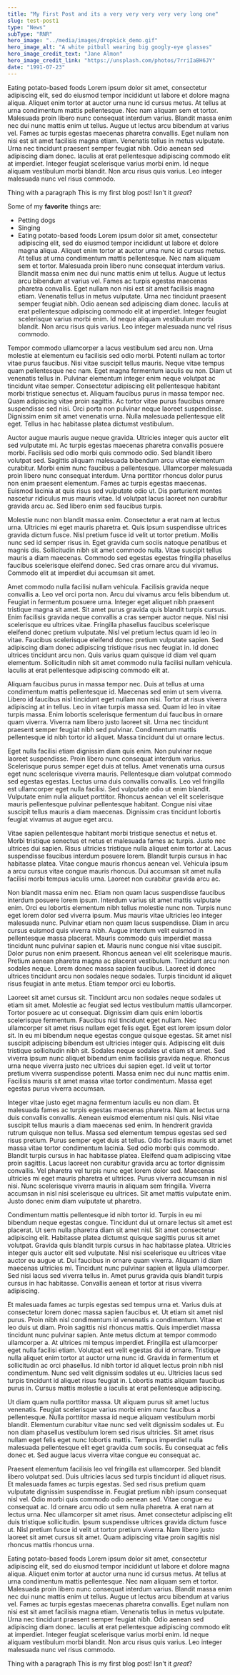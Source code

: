 ```yaml
---
title: "My First Post and its a very very very very very long one"
slug: test-post1
type: "News"
subType: "RNR"
hero_image: "../media/images/dropkick_demo.gif"
hero_image_alt: "A white pitbull wearing big googly-eye glasses"
hero_image_credit_text: "Jane Almon"
hero_image_credit_link: "https://unsplash.com/photos/7rriIaBH6JY"
date: "1991-07-23"
---
```


<p>Eating potato-based foods Lorem ipsum dolor sit amet, consectetur adipiscing elit, sed do eiusmod tempor incididunt ut labore et dolore magna aliqua. Aliquet enim tortor at auctor urna nunc id cursus metus. At tellus at urna condimentum mattis pellentesque. Nec nam aliquam sem et tortor. Malesuada proin libero nunc consequat interdum varius. Blandit massa enim nec dui nunc mattis enim ut tellus. Augue ut lectus arcu bibendum at varius vel. Fames ac turpis egestas maecenas pharetra convallis. Eget nullam non nisi est sit amet facilisis magna etiam. Venenatis tellus in metus vulputate. Urna nec tincidunt praesent semper feugiat nibh. Odio aenean sed adipiscing diam donec. Iaculis at erat pellentesque adipiscing commodo elit at imperdiet. Integer feugiat scelerisque varius morbi enim. Id neque aliquam vestibulum morbi blandit. Non arcu risus quis varius. Leo integer malesuada nunc vel risus commodo. </p>

Thing with a paragraph This is my first blog post! Isn't it *great*?

Some of my **favorite** things are:

* Petting dogs
* Singing
* Eating potato-based foods
Lorem ipsum dolor sit amet, consectetur adipiscing elit, sed do eiusmod tempor incididunt ut labore et dolore magna aliqua. Aliquet enim tortor at auctor urna nunc id cursus metus. At tellus at urna condimentum mattis pellentesque. Nec nam aliquam sem et tortor. Malesuada proin libero nunc consequat interdum varius. Blandit massa enim nec dui nunc mattis enim ut tellus. Augue ut lectus arcu bibendum at varius vel. Fames ac turpis egestas maecenas pharetra convallis. Eget nullam non nisi est sit amet facilisis magna etiam. Venenatis tellus in metus vulputate. Urna nec tincidunt praesent semper feugiat nibh. Odio aenean sed adipiscing diam donec. Iaculis at erat pellentesque adipiscing commodo elit at imperdiet. Integer feugiat scelerisque varius morbi enim. Id neque aliquam vestibulum morbi blandit. Non arcu risus quis varius. Leo integer malesuada nunc vel risus commodo.

Tempor commodo ullamcorper a lacus vestibulum sed arcu non. Urna molestie at elementum eu facilisis sed odio morbi. Potenti nullam ac tortor vitae purus faucibus. Nisi vitae suscipit tellus mauris. Neque vitae tempus quam pellentesque nec nam. Eget magna fermentum iaculis eu non. Diam ut venenatis tellus in. Pulvinar elementum integer enim neque volutpat ac tincidunt vitae semper. Consectetur adipiscing elit pellentesque habitant morbi tristique senectus et. Aliquam faucibus purus in massa tempor nec. Quam adipiscing vitae proin sagittis. Ac tortor vitae purus faucibus ornare suspendisse sed nisi. Orci porta non pulvinar neque laoreet suspendisse. Dignissim enim sit amet venenatis urna. Nulla malesuada pellentesque elit eget. Tellus in hac habitasse platea dictumst vestibulum.

Auctor augue mauris augue neque gravida. Ultricies integer quis auctor elit sed vulputate mi. Ac turpis egestas maecenas pharetra convallis posuere morbi. Facilisis sed odio morbi quis commodo odio. Sed blandit libero volutpat sed. Sagittis aliquam malesuada bibendum arcu vitae elementum curabitur. Morbi enim nunc faucibus a pellentesque. Ullamcorper malesuada proin libero nunc consequat interdum. Urna porttitor rhoncus dolor purus non enim praesent elementum. Fames ac turpis egestas maecenas. Euismod lacinia at quis risus sed vulputate odio ut. Dis parturient montes nascetur ridiculus mus mauris vitae. Id volutpat lacus laoreet non curabitur gravida arcu ac. Sed libero enim sed faucibus turpis.

Molestie nunc non blandit massa enim. Consectetur a erat nam at lectus urna. Ultricies mi eget mauris pharetra et. Quis ipsum suspendisse ultrices gravida dictum fusce. Nisl pretium fusce id velit ut tortor pretium. Mollis nunc sed id semper risus in. Eget gravida cum sociis natoque penatibus et magnis dis. Sollicitudin nibh sit amet commodo nulla. Vitae suscipit tellus mauris a diam maecenas. Commodo sed egestas egestas fringilla phasellus faucibus scelerisque eleifend donec. Sed cras ornare arcu dui vivamus. Commodo elit at imperdiet dui accumsan sit amet.

Amet commodo nulla facilisi nullam vehicula. Facilisis gravida neque convallis a. Leo vel orci porta non. Arcu dui vivamus arcu felis bibendum ut. Feugiat in fermentum posuere urna. Integer eget aliquet nibh praesent tristique magna sit amet. Sit amet purus gravida quis blandit turpis cursus. Enim facilisis gravida neque convallis a cras semper auctor neque. Nisl nisi scelerisque eu ultrices vitae. Fringilla phasellus faucibus scelerisque eleifend donec pretium vulputate. Nisl vel pretium lectus quam id leo in vitae. Faucibus scelerisque eleifend donec pretium vulputate sapien. Sed adipiscing diam donec adipiscing tristique risus nec feugiat in. Id donec ultrices tincidunt arcu non. Quis varius quam quisque id diam vel quam elementum. Sollicitudin nibh sit amet commodo nulla facilisi nullam vehicula. Iaculis at erat pellentesque adipiscing commodo elit at.

Aliquam faucibus purus in massa tempor nec. Duis at tellus at urna condimentum mattis pellentesque id. Maecenas sed enim ut sem viverra. Libero id faucibus nisl tincidunt eget nullam non nisi. Tortor at risus viverra adipiscing at in tellus. Leo in vitae turpis massa sed. Quam id leo in vitae turpis massa. Enim lobortis scelerisque fermentum dui faucibus in ornare quam viverra. Viverra nam libero justo laoreet sit. Urna nec tincidunt praesent semper feugiat nibh sed pulvinar. Condimentum mattis pellentesque id nibh tortor id aliquet. Massa tincidunt dui ut ornare lectus.

Eget nulla facilisi etiam dignissim diam quis enim. Non pulvinar neque laoreet suspendisse. Proin libero nunc consequat interdum varius. Scelerisque purus semper eget duis at tellus. Amet venenatis urna cursus eget nunc scelerisque viverra mauris. Pellentesque diam volutpat commodo sed egestas egestas. Lectus urna duis convallis convallis. Leo vel fringilla est ullamcorper eget nulla facilisi. Sed vulputate odio ut enim blandit. Vulputate enim nulla aliquet porttitor. Rhoncus aenean vel elit scelerisque mauris pellentesque pulvinar pellentesque habitant. Congue nisi vitae suscipit tellus mauris a diam maecenas. Dignissim cras tincidunt lobortis feugiat vivamus at augue eget arcu.

Vitae sapien pellentesque habitant morbi tristique senectus et netus et. Morbi tristique senectus et netus et malesuada fames ac turpis. Justo nec ultrices dui sapien. Risus ultricies tristique nulla aliquet enim tortor at. Lacus suspendisse faucibus interdum posuere lorem. Blandit turpis cursus in hac habitasse platea. Vitae congue mauris rhoncus aenean vel. Vehicula ipsum a arcu cursus vitae congue mauris rhoncus. Dui accumsan sit amet nulla facilisi morbi tempus iaculis urna. Laoreet non curabitur gravida arcu ac.

Non blandit massa enim nec. Etiam non quam lacus suspendisse faucibus interdum posuere lorem ipsum. Interdum varius sit amet mattis vulputate enim. Orci eu lobortis elementum nibh tellus molestie nunc non. Turpis nunc eget lorem dolor sed viverra ipsum. Mus mauris vitae ultricies leo integer malesuada nunc. Pulvinar etiam non quam lacus suspendisse. Diam in arcu cursus euismod quis viverra nibh. Augue interdum velit euismod in pellentesque massa placerat. Mauris commodo quis imperdiet massa tincidunt nunc pulvinar sapien et. Mauris nunc congue nisi vitae suscipit. Dolor purus non enim praesent. Rhoncus aenean vel elit scelerisque mauris. Pretium aenean pharetra magna ac placerat vestibulum. Tincidunt arcu non sodales neque. Lorem donec massa sapien faucibus. Laoreet id donec ultrices tincidunt arcu non sodales neque sodales. Turpis tincidunt id aliquet risus feugiat in ante metus. Etiam tempor orci eu lobortis.

Laoreet sit amet cursus sit. Tincidunt arcu non sodales neque sodales ut etiam sit amet. Molestie ac feugiat sed lectus vestibulum mattis ullamcorper. Tortor posuere ac ut consequat. Dignissim diam quis enim lobortis scelerisque fermentum. Faucibus nisl tincidunt eget nullam. Nec ullamcorper sit amet risus nullam eget felis eget. Eget est lorem ipsum dolor sit. In eu mi bibendum neque egestas congue quisque egestas. Sit amet nisl suscipit adipiscing bibendum est ultricies integer quis. Adipiscing elit duis tristique sollicitudin nibh sit. Sodales neque sodales ut etiam sit amet. Sed viverra ipsum nunc aliquet bibendum enim facilisis gravida neque. Rhoncus urna neque viverra justo nec ultrices dui sapien eget. Id velit ut tortor pretium viverra suspendisse potenti. Massa enim nec dui nunc mattis enim. Facilisis mauris sit amet massa vitae tortor condimentum. Massa eget egestas purus viverra accumsan.

Integer vitae justo eget magna fermentum iaculis eu non diam. Et malesuada fames ac turpis egestas maecenas pharetra. Nam at lectus urna duis convallis convallis. Aenean euismod elementum nisi quis. Nisi vitae suscipit tellus mauris a diam maecenas sed enim. In hendrerit gravida rutrum quisque non tellus. Massa sed elementum tempus egestas sed sed risus pretium. Purus semper eget duis at tellus. Odio facilisis mauris sit amet massa vitae tortor condimentum lacinia. Sed odio morbi quis commodo. Blandit turpis cursus in hac habitasse platea. Eleifend quam adipiscing vitae proin sagittis. Lacus laoreet non curabitur gravida arcu ac tortor dignissim convallis. Vel pharetra vel turpis nunc eget lorem dolor sed. Maecenas ultricies mi eget mauris pharetra et ultrices. Purus viverra accumsan in nisl nisi. Nunc scelerisque viverra mauris in aliquam sem fringilla. Viverra accumsan in nisl nisi scelerisque eu ultrices. Sit amet mattis vulputate enim. Justo donec enim diam vulputate ut pharetra.

Condimentum mattis pellentesque id nibh tortor id. Turpis in eu mi bibendum neque egestas congue. Tincidunt dui ut ornare lectus sit amet est placerat. Ut sem nulla pharetra diam sit amet nisl. Sit amet consectetur adipiscing elit. Habitasse platea dictumst quisque sagittis purus sit amet volutpat. Gravida quis blandit turpis cursus in hac habitasse platea. Ultricies integer quis auctor elit sed vulputate. Nisl nisi scelerisque eu ultrices vitae auctor eu augue ut. Dui faucibus in ornare quam viverra. Aliquam id diam maecenas ultricies mi. Tincidunt nunc pulvinar sapien et ligula ullamcorper. Sed nisi lacus sed viverra tellus in. Amet purus gravida quis blandit turpis cursus in hac habitasse. Convallis aenean et tortor at risus viverra adipiscing.

Et malesuada fames ac turpis egestas sed tempus urna et. Varius duis at consectetur lorem donec massa sapien faucibus et. Ut etiam sit amet nisl purus. Proin nibh nisl condimentum id venenatis a condimentum. Vitae et leo duis ut diam. Proin sagittis nisl rhoncus mattis. Quis imperdiet massa tincidunt nunc pulvinar sapien. Ante metus dictum at tempor commodo ullamcorper a. At ultrices mi tempus imperdiet. Fringilla est ullamcorper eget nulla facilisi etiam. Volutpat est velit egestas dui id ornare. Tristique nulla aliquet enim tortor at auctor urna nunc id. Gravida in fermentum et sollicitudin ac orci phasellus. Id nibh tortor id aliquet lectus proin nibh nisl condimentum. Nunc sed velit dignissim sodales ut eu. Ultricies lacus sed turpis tincidunt id aliquet risus feugiat in. Lobortis mattis aliquam faucibus purus in. Cursus mattis molestie a iaculis at erat pellentesque adipiscing.

Ut diam quam nulla porttitor massa. Ut aliquam purus sit amet luctus venenatis. Feugiat scelerisque varius morbi enim nunc faucibus a pellentesque. Nulla porttitor massa id neque aliquam vestibulum morbi blandit. Elementum curabitur vitae nunc sed velit dignissim sodales ut. Eu non diam phasellus vestibulum lorem sed risus ultricies. Sit amet risus nullam eget felis eget nunc lobortis mattis. Tempus imperdiet nulla malesuada pellentesque elit eget gravida cum sociis. Eu consequat ac felis donec et. Sed augue lacus viverra vitae congue eu consequat ac.

Praesent elementum facilisis leo vel fringilla est ullamcorper. Sed blandit libero volutpat sed. Duis ultricies lacus sed turpis tincidunt id aliquet risus. Et malesuada fames ac turpis egestas. Sed sed risus pretium quam vulputate dignissim suspendisse in. Feugiat pretium nibh ipsum consequat nisl vel. Odio morbi quis commodo odio aenean sed. Vitae congue eu consequat ac. Id ornare arcu odio ut sem nulla pharetra. A erat nam at lectus urna. Nec ullamcorper sit amet risus. Amet consectetur adipiscing elit duis tristique sollicitudin. Ipsum suspendisse ultrices gravida dictum fusce ut. Nisl pretium fusce id velit ut tortor pretium viverra. Nam libero justo laoreet sit amet cursus sit amet. Quam adipiscing vitae proin sagittis nisl rhoncus mattis rhoncus urna.

<p>Eating potato-based foods Lorem ipsum dolor sit amet, consectetur adipiscing elit, sed do eiusmod tempor incididunt ut labore et dolore magna aliqua. Aliquet enim tortor at auctor urna nunc id cursus metus. At tellus at urna condimentum mattis pellentesque. Nec nam aliquam sem et tortor. Malesuada proin libero nunc consequat interdum varius. Blandit massa enim nec dui nunc mattis enim ut tellus. Augue ut lectus arcu bibendum at varius vel. Fames ac turpis egestas maecenas pharetra convallis. Eget nullam non nisi est sit amet facilisis magna etiam. Venenatis tellus in metus vulputate. Urna nec tincidunt praesent semper feugiat nibh. Odio aenean sed adipiscing diam donec. Iaculis at erat pellentesque adipiscing commodo elit at imperdiet. Integer feugiat scelerisque varius morbi enim. Id neque aliquam vestibulum morbi blandit. Non arcu risus quis varius. Leo integer malesuada nunc vel risus commodo. </p>

Thing with a paragraph This is my first blog post! Isn't it *great*?